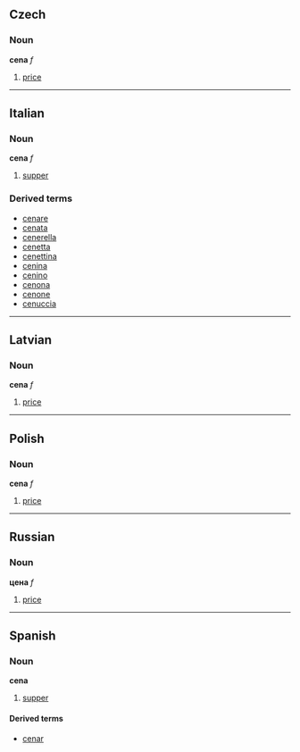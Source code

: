 ==Czech==
===Noun===
'''cena''' ''f''

# [[price]]


----
==Italian==
===Noun===
'''cena''' ''f''

# [[supper]]

===Derived terms===
*[[cenare]]
*[[cenata]]
*[[cenerella]]
*[[cenetta]]
*[[cenettina]]
*[[cenina]]
*[[cenino]]
*[[cenona]]
*[[cenone]]
*[[cenuccia]]


----
==Latvian==
===Noun===
'''cena''' ''f''

# [[price]]


----
==Polish==
===Noun===
'''cena''' ''f''

# [[price]]


----
==Russian==
===Noun===
'''цена''' ''f''

# [[price]]


----
==Spanish==
===Noun===
'''cena'''

# [[supper]]

====Derived terms====
*[[cenar]]